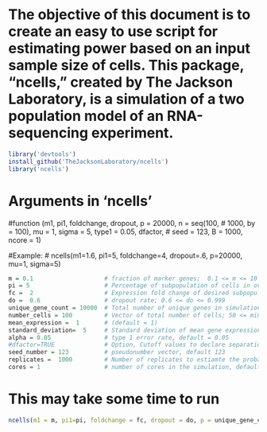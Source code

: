 # The objective of this document is to create an easy to use script for estimating power based on an input sample size of cells. This package, "ncells," created by The Jackson Laboratory, is a simulation of a two population model of an RNA-sequencing experiment.


```r
library('devtools')
install_github('TheJacksonLaboratory/ncells')
library('ncells')
```


# Arguments in 'ncells'
#function (m1, pi1, foldchange, dropout, p = 20000, n = seq(100, 
#    1000, by = 100), mu = 1, sigma = 5, type1 = 0.05, dfactor, 
#    seed = 123, B = 1000, ncore = 1) 

#Example:
# ncells(m1=1.6, pi1=5, foldchange=4, dropout=.6, p=20000, mu=1, sigma=5)

```r
m = 0.1                    # fraction of marker genes;  0.1 <= m <= 10
pi = 5                     # Percentage of subpopulation of cells in overall population; 5 <= pi <= 50
fc =  2                    # Expression fold change of desired subpopulation; 1 <= fc <= 32
do =  0.6                  # dropout rate; 0.6 <= do <= 0.999
unique_gene_count = 10000  # Total number of unique genes in simulation; 10000 <= unique_gene_count
number_cells = 100         # Vector of total number of cells; 50 <= min(number_cells), max(number_cells) <= 1000000
mean_expression =  1       # (default = 1)
standard_deviation=  5     # Standard deviation of mean gene expressions (default = 5)
alpha = 0.05               # type 1 error rate, default = 0.05
#dfactor=TRUE              # Option, Cutoff values to declare separation, depends on type 1 error rate
seed_number = 123          # pseudonumber vector, default 123
replicates =  1000         # Number of replicates to estiamte the probability of success separation, default 1000, 100 <= replicates
cores = 1                  # number of cores in the simulation, default = 1
```


# This may take some time to run
```r

ncells(m1 = m, pi1=pi, foldchange = fc, dropout = do, p = unique_gene_count, n = number_cells, mu = mean_expression, sigma = standard_deviation, type1 = alpha, dfactor= TRUE, seed = seed_number, B = replicates, ncore = cores)

```

